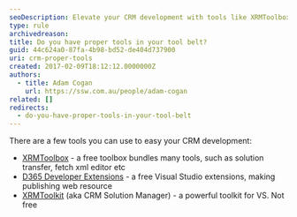 ```yaml
---
seoDescription: Elevate your CRM development with tools like XRMToolbox, D365 Developer Extensions, and XRMToolkit for efficient solution transfer, fetch XML editing, and more.
type: rule
archivedreason:
title: Do you have proper tools in your tool belt?
guid: 44c624a0-87fa-4b98-bd52-de404d737900
uri: crm-proper-tools
created: 2017-02-09T18:12:12.0000000Z
authors:
  - title: Adam Cogan
    url: https://ssw.com.au/people/adam-cogan
related: []
redirects:
  - do-you-have-proper-tools-in-your-tool-belt
---
```


There are a few tools you can use to easy your CRM development:
- [XRMToolbox](https://www.xrmtoolbox.com/) - a free toolbox bundles many tools, such as solution transfer, fetch xml editor etc
- [D365 Developer Extensions](https://marketplace.visualstudio.com/items?itemName=tsharp.D365DeveloperExtensions) - a free Visual Studio extensions, making publishing web resource
- [XRMToolkit](https://xrmtoolkit.com/) (aka CRM Solution Manager) - a powerful toolkit for VS. Not free
